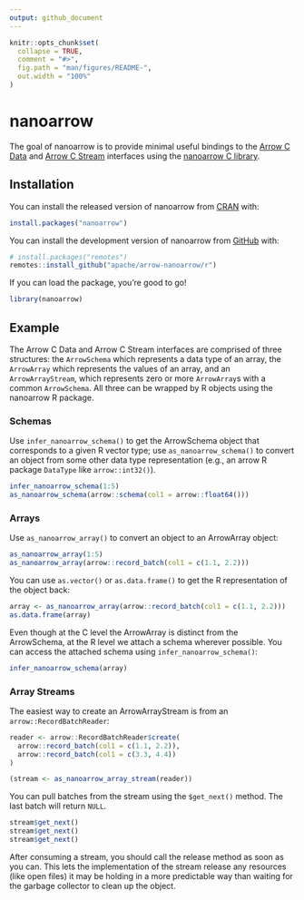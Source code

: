 ```yaml
---
output: github_document
---
```


<!---
  Licensed to the Apache Software Foundation (ASF) under one
  or more contributor license agreements.  See the NOTICE file
  distributed with this work for additional information
  regarding copyright ownership.  The ASF licenses this file
  to you under the Apache License, Version 2.0 (the
  "License"); you may not use this file except in compliance
  with the License.  You may obtain a copy of the License at

    http://www.apache.org/licenses/LICENSE-2.0

  Unless required by applicable law or agreed to in writing,
  software distributed under the License is distributed on an
  "AS IS" BASIS, WITHOUT WARRANTIES OR CONDITIONS OF ANY
  KIND, either express or implied.  See the License for the
  specific language governing permissions and limitations
  under the License.
-->

<!-- README.md is generated from README.Rmd. Please edit that file -->

```r
knitr::opts_chunk$set(
  collapse = TRUE,
  comment = "#>",
  fig.path = "man/figures/README-",
  out.width = "100%"
)
```

# nanoarrow

<!-- badges: start -->
<!-- badges: end -->

The goal of nanoarrow is to provide minimal useful bindings to the [Arrow C Data](https://arrow.apache.org/docs/format/CDataInterface.html) and [Arrow C Stream](https://arrow.apache.org/docs/format/CStreamInterface.html) interfaces using the [nanoarrow C library](https://apache.github.io/arrow-nanoarrow/).

## Installation

You can install the released version of nanoarrow from [CRAN](https://cran.r-project.org/) with:

```r
install.packages("nanoarrow")
```

You can install the development version of nanoarrow from [GitHub](https://github.com/) with:

``` r
# install.packages("remotes")
remotes::install_github("apache/arrow-nanoarrow/r")
```

If you can load the package, you're good to go!

```r
library(nanoarrow)
```

## Example

The Arrow C Data and Arrow C Stream interfaces are comprised of three structures: the `ArrowSchema` which represents a data type of an array, the `ArrowArray` which represents the values of an array, and an `ArrowArrayStream`, which represents zero or more `ArrowArray`s with a common `ArrowSchema`. All three can be wrapped by R objects using the nanoarrow R package.

### Schemas

Use `infer_nanoarrow_schema()` to get the ArrowSchema object that corresponds to a given R vector type; use `as_nanoarrow_schema()` to convert an object from some other data type representation (e.g., an arrow R package `DataType` like `arrow::int32()`).

```r
infer_nanoarrow_schema(1:5)
as_nanoarrow_schema(arrow::schema(col1 = arrow::float64()))
```

### Arrays

Use `as_nanoarrow_array()` to convert an object to an ArrowArray object:

```r
as_nanoarrow_array(1:5)
as_nanoarrow_array(arrow::record_batch(col1 = c(1.1, 2.2)))
```

You can use `as.vector()` or `as.data.frame()` to get the R representation of the object back:

```r
array <- as_nanoarrow_array(arrow::record_batch(col1 = c(1.1, 2.2)))
as.data.frame(array)
```

Even though at the C level the ArrowArray is distinct from the ArrowSchema, at the R level we attach a schema wherever possible. You can access the attached schema using `infer_nanoarrow_schema()`:

```r
infer_nanoarrow_schema(array)
```

### Array Streams

The easiest way to create an ArrowArrayStream is from an `arrow::RecordBatchReader`:

```r
reader <- arrow::RecordBatchReader$create(
  arrow::record_batch(col1 = c(1.1, 2.2)),
  arrow::record_batch(col1 = c(3.3, 4.4))
)

(stream <- as_nanoarrow_array_stream(reader))
```

You can pull batches from the stream using the `$get_next()` method. The last batch will return `NULL`.

```r
stream$get_next()
stream$get_next()
stream$get_next()
```

After consuming a stream, you should call the release method as soon as you can. This lets the implementation of the stream release any resources (like open files) it may be holding in a more predictable way than waiting for the garbage collector to clean up the object.
